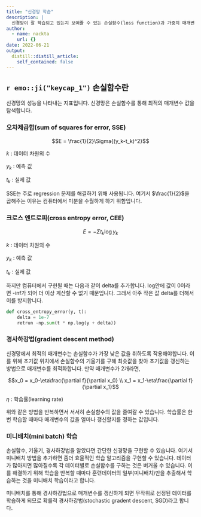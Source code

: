 ```yaml
---
title: "신경망 학습"
description: |
  신경망이 잘 학습되고 있는지 보여줄 수 있는 손실함수(loss function)과 가중치 매개변수 조정을 통해 손실함수를 줄이는 방법에 대해 알아봤습니다.
author:
  - name: nackta
    url: {}
date: 2022-06-21
output:
  distill::distill_article:
    self_contained: false
---
```




## `r emo::ji("keycap_1")` 손실함수란

신경망의 성능을 나타내는 지표입니다. 신경망은 손실함수를 통해 최적의 매개변수 값을 탐색합니다.

### 오차제곱합(sum of squares for error, SSE)

$$E = \frac{1}{2}\Sigma{(y_k-t_k)^2}$$

$k$ : 데이터 차원의 수

$y_k$ : 예측 값

$t_k$ : 실제 값

SSE는 주로 regression 문제를 해결하기 위해 사용됩니다. 여기서 $\frac{1}{2}$을 곱해주는 이유는 컴퓨터에서 미분을 수월하게 하기 위함입니다.

### 크로스 엔트로피(cross entropy error, CEE)

$$E=-\Sigma{t_k\log{y_k}}$$

$k$ : 데이터 차원의 수

$y_k$ : 예측 값

$t_k$ : 실제 값

하지만 컴퓨터에서 구현될 때는 다음과 같이 delta를 추가합니다. log안에 값이 0이라면 -inf가 되어 더 이상 계산할 수 없기 때문입니다. 그래서 아주 작은 값 delta를 더해서 이를 방지합니다.

```python
def cross_entropy_error(y, t):
    delta = 1e-7
    retrun -np.sum(t * np.log(y + delta))
```


### 경사하강법(gradient descent method)

신경망에서 최적의 매개변수는 손실함수가 가장 낮은 값을 취하도록 작용해야합니다. 이를 위해 초기값 위치에서 손실함수의 기울기를 구해 최솟값을 찾아 초기값을 갱신하는 방법으로 매개변수를 최적화합니다. 만약 매개변수가 2개라면,

$$x_0 = x_0-\eta\frac{\partial f}{\partial x_0} \\ x_1 = x_1-\eta\frac{\partial f}{\partial x_1}$$

$\eta$ : 학습률(learning rate)

위와 같은 방법을 반복하면서 서서히 손실함수의 값을 줄여갈 수 있습니다. 학습률은 한 번 학습할 때마다 매개변수의 값을 얼마나 갱신할지를 정하는 값입니다.

### 미니배치(mini batch) 학습

손실함수, 기울기, 경사하강법을 알았다면 간단한 신경망을 구현할 수 있습니다. 여기서 미니배치 방법을 추가하면 좀더 효율적인 학습 알고리즘을 구현할 수 있습니다. 데이터가 많아지면 많아질수록 각 데이터별로 손실함수를 구하는 것은 버거울 수 있습니다. 이를 해결하기 위해 학습을 반복할 때마다 훈련데이터의 일부(미니배치)만을 추출해서 학습하는 것을 미니배치 학습이라고 합니다. 

미니배치를 통해 경사하강법으로 매개변수를 갱신하게 되면 무작위로 선정된 데이터를 학습하게 되므로 확룰적 경사하강법(stochastic gradent descent, SGD)라고 합니다. 